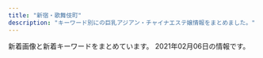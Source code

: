```yaml
---
title: "新宿・歌舞伎町"
description: "キーワード別にの巨乳アジアン・チャイナエステ嬢情報をまとめました。"
---
```


新着画像と新着キーワードをまとめています。
2021年02月06日の情報です。

<DmmAffiliateIns />
<KeywordTable
  shops={
    [
    {
        "keywords": {
            "85": 3,
            "98": 2,
            "96": 1,
            "E": 2,
            "90": 2,
            "92": 1,
            "84": 1,
            "D": 10,
            "89": 2,
            "F": 1,
            "C": 1,
            "94": 1,
            "88": 3,
            "86": 5
        },
        "url": "http://pure-resort.tyo.cm/",
        "img_links": [
            "http://pure-resort.tyo.cm/images/s_Staff.png",
            "http://pure-resort.tyo.cm/images/s_Access.png",
            "http://pure-resort.tyo.cm/photos/sites/79/2019/08/2019082910403098.jpg",
            "http://pure-resort.tyo.cm/photos/sites/79/2019/11/2019110401242820.jpg",
            "http://pure-resort.tyo.cm/photos/sites/79/2018/12/2018120620533769.jpg",
            "http://pure-resort.tyo.cm/photos/sites/79/2018/12/2018120620510142.jpg",
            "http://pure-resort.tyo.cm/photos/sites/79/2019/03/2019032513361053.jpg",
            "http://pure-resort.tyo.cm/photos/sites/79/2019/02/2019021613471797.jpg",
            "http://pure-resort.tyo.cm/images/news_bj3.png",
            "http://pure-resort.tyo.cm/images/pure.png",
            "http://pure-resort.tyo.cm/images/s_pick.png",
            "http://pure-resort.tyo.cm/photos/sites/79/2019/05/2019052114301665.jpg",
            "http://pure-resort.tyo.cm/images/s_movie.png",
            "http://pure-resort.tyo.cm/photos/sites/79/2019/04/201904111031010.jpg",
            "http://pure-resort.tyo.cm/images/info_bj1.png",
            "http://pure-resort.tyo.cm/images/s_info.png",
            "http://pure-resort.tyo.cm/images/s_twitter.png",
            "http://pure-resort.tyo.cm/photos/sites/79/2020/01/2020012408381891.jpg",
            "http://pure-resort.tyo.cm/images/s_face.png",
            "http://pure-resort.tyo.cm/images/line1.png",
            "http://pure-resort.tyo.cm/photos/sites/79/2019/10/2019100810264682.jpg",
            "http://pure-resort.tyo.cm/images/s_Recruit.png",
            "http://pure-resort.tyo.cm/photos/sites/79/2020/02/2020020804143839.jpg",
            "http://pure-resort.tyo.cm/images/news_bj1.png",
            "http://pure-resort.tyo.cm/images/movie.jpg",
            "http://pure-resort.tyo.cm/images/s_Room.png",
            "http://pure-resort.tyo.cm/photos/sites/79/2019/06/2019061515583771.jpg",
            "http://pure-resort.tyo.cm/images/s_news.png",
            "http://pure-resort.tyo.cm/images/mobile.png",
            "http://pure-resort.tyo.cm/images/top.png",
            "http://pure-resort.tyo.cm/photos/sites/79/2018/12/2018120620512437.jpg",
            "http://pure-resort.tyo.cm/photos/sites/79/2018/12/2018120620515823.jpg",
            "http://pure-resort.tyo.cm/photos/sites/79/2019/03/2019032513361063.jpg",
            "http://pure-resort.tyo.cm/images/info_bj3.png",
            "http://pure-resort.tyo.cm/photos/sites/79/2020/01/2020013001414859.jpg",
            "http://pure-resort.tyo.cm/photos/sites/79/2019/06/2019060310424416.jpg",
            "http://pure-resort.tyo.cm/photos/sites/79/2019/02/2019021613425634.png",
            "http://pure-resort.tyo.cm/photos/sites/79/2019/01/2019011014121443.jpg",
            "http://pure-resort.tyo.cm/photos/sites/79/2019/03/2019032513361044.jpg",
            "http://pure-resort.tyo.cm/photos/sites/79/2019/03/201903251336102.jpg",
            "http://pure-resort.tyo.cm/images/line.png"
        ],
        "name": "\u30d4\u30e5\u30a2\u30ea\u30be\u30fc\u30c8II",
        "station": "JR\u65b0\u5bbf\u99c5\u6771\u53e3"
    },
    {
        "station": "JR\u65b0\u5bbf\u99c5\u897f\u53e3",
        "img_links": [
            "http://fairy-girl.work/images/8.jpg",
            "http://fairy-girl.work/images/sys1.jpg",
            "http://fairy-girl.work/img/mari1.jpg",
            "http://fairy-girl.work/images/3.jpg",
            "http://fairy-girl.work/staff/misa.jpg",
            "http://fairy-girl.work/staff/mari.jpg",
            "http://fairy-girl.work/images/11.jpg",
            "http://fairy-girl.work/images/staff_t.jpg",
            "http://fairy-girl.work/images/12.jpg",
            "http://fairy-girl.work/img/hitomi1.jpg",
            "http://fairy-girl.work/images/interior_t.jpg",
            "http://fairy-girl.work/images/2.jpg",
            "http://fairy-girl.work/staff/eri.jpg",
            "http://fairy-girl.work/images/int2.jpg",
            "http://fairy-girl.work/images/7.jpg",
            "http://fairy-girl.work/staff/rina.jpg",
            "http://fairy-girl.work/img/rara1.jpg",
            "http://fairy-girl.work/images/sys2.jpg",
            "http://fairy-girl.work/images/tr.jpg",
            "http://fairy-girl.work/images/6.jpg",
            "http://fairy-girl.work/img/kiki2.jpg",
            "http://fairy-girl.work/images/ac2.jpg",
            "http://fairy-girl.work/staff/yuki.jpg",
            "http://fairy-girl.work/images/ac1.jpg",
            "http://fairy-girl.work/images/5.jpg",
            "http://fairy-girl.work/img/misa1.jpg",
            "http://fairy-girl.work/images/line.png",
            "http://fairy-girl.work/images/10.jpg",
            "http://fairy-girl.work/staff/yuyu.jpg",
            "http://fairy-girl.work/staff/rika.jpg",
            "http://fairy-girl.work/staff/rara.jpg",
            "http://fairy-girl.work/img/yuyu1.jpg",
            "http://fairy-girl.work/img/kiki1.jpg",
            "http://fairy-girl.work/images/1.jpg",
            "http://fairy-girl.work/images/int1.jpg",
            "http://fairy-girl.work/images/mobile.jpg",
            "http://fairy-girl.work/staff/hitomi.jpg",
            "http://fairy-girl.work/img/eri1.jpg",
            "http://fairy-girl.work/staff/kiki.jpg",
            "http://fairy-girl.work/staff/kana.jpg",
            "http://fairy-girl.work/img/yuki1.jpg",
            "http://fairy-girl.work/img/kana1.jpg",
            "http://fairy-girl.work/img/rika1.jpg",
            "http://fairy-girl.work/images/9.jpg",
            "http://fairy-girl.work/img/rina1.jpg",
            "http://fairy-girl.work/images/news.jpg",
            "http://fairy-girl.work/images/bana0404_4.png",
            "http://fairy-girl.work/img/eri2.jpg"
        ],
        "name": "Fairy Girl",
        "keywords": {},
        "url": "http://fairy-girl.work/"
    },
    {
        "station": "\u65b0\u5bbf\u4e09\u4e01\u76ee\u99c5E1\u51fa\u53e3",
        "name": "\u697d\u697d-\u30e9\u30af\u30e9\u30af-",
        "keywords": {
            "87": 8,
            "C": 8,
            "E": 8,
            "86": 4,
            "85": 4
        },
        "img_links": [
            "http://sakura-relax.net/images/kan.jpg",
            "http://sakura-relax.net/images/cg04.jpg",
            "http://sakura-relax.net/images/top-img02.png",
            "http://sakura-relax.net/images/cg03.jpg",
            "http://sakura-relax.net/images/cg06.jpg",
            "http://sakura-relax.net/images/qrc.png",
            "http://sakura-relax.net/images/top-img01.png",
            "http://sakura-relax.net/images/tel.png",
            "http://sakura-relax.net/link/menlog.jpg",
            "http://sakura-relax.net/images/cg07.jpg"
        ],
        "url": "http://sakura-relax.net/"
    },
    {
        "name": "\u6c17\u697d",
        "img_links": [
            "http://yurali.oks.bz/images/s1.jpg",
            "http://yurali.oks.bz/images/s4.jpg",
            "http://yurali.oks.bz/photos/sites/48/2020/06/2020063002493351.jpg",
            "http://yurali.oks.bz/images/s2.jpg",
            "http://yurali.oks.bz/images/acc3.jpg",
            "http://yurali.oks.bz/photos/sites/48/2020/09/2020090809341126.jpg",
            "http://yurali.oks.bz/images/top.jpg",
            "http://yurali.oks.bz/images/s_new.png",
            "http://yurali.oks.bz/photos/sites/48/2020/09/202009080934129.jpg",
            "http://yurali.oks.bz/images/room2.jpg",
            "http://yurali.oks.bz/photos/sites/48/2020/09/2020090809341067.jpg",
            "http://yurali.oks.bz/images/acc2.jpg",
            "http://yurali.oks.bz/photos/sites/48/2020/09/2020090809341490.jpg",
            "http://yurali.oks.bz/images/kanban.jpg",
            "http://yurali.oks.bz/images/content.jpg",
            "http://yurali.oks.bz/images/room1.jpg",
            "http://yurali.oks.bz/images/room4.jpg",
            "http://yurali.oks.bz/images/right.jpg",
            "http://yurali.oks.bz/images/acc4.jpg",
            "http://yurali.oks.bz/images/room3.jpg",
            "http://yurali.oks.bz/images/acc1.jpg",
            "http://yurali.oks.bz/images/mobile.jpg",
            "http://yurali.oks.bz/images/line.jpg",
            "http://yurali.oks.bz/images/s3.jpg",
            "http://yurali.oks.bz/photos/sites/48/2020/09/2020090809340917.jpg"
        ],
        "keywords": {
            "E": 14,
            "D": 28,
            "85": 14,
            "86": 14,
            "87": 14
        },
        "station": "JR\u65b0\u5bbf\u99c5\u897f\u53e3",
        "url": "http://yurali.oks.bz/"
    },
    {
        "keywords": {
            "\u5de8\u4e73": 36,
            "E": 183,
            "84": 275,
            "86": 275,
            "85": 275,
            "\u4e73": 36,
            "87": 128,
            "C": 385
        },
        "station": "JR\u65b0\u5bbf\u99c5\u6771\u53e3\u30fb\u6b4c\u821e\u4f0e\u753a",
        "name": "\u30aa\u30fc\u30ed\u30e9",
        "img_links": [
            "https://aurora.iest.info/photos/sites/13/2020/12/2020122614271778.jpeg",
            "https://aurora.iest.info/photos/sites/13/2020/11/2020110420084826.jpeg",
            "https://aurora.iest.info/photos/sites/13/2020/10/2020102421582718.jpeg",
            "https://aurora.iest.info/photos/sites/13/2021/01/2021011420031078.jpeg",
            "https://aurora.iest.info/photos/sites/13/2020/09/2020090701592721.jpeg",
            "https://aurora.iest.info/photos/sites/13/2021/01/2021011317502475.jpeg",
            "https://aurora.iest.info/images/room2.jpg",
            "https://aurora.iest.info/photos/sites/13/2020/10/2020100900362277.jpeg",
            "https://aurora.iest.info/photos/sites/13/2020/12/2020122916203593.jpeg",
            "https://aurora.iest.info/images/info_sp.png",
            "https://aurora.iest.info/photos/sites/13/2021/01/2021011317231918.jpeg",
            "https://aurora.iest.info/images/room4.jpg",
            "https://aurora.iest.info/photos/sites/13/2020/12/2020122614542669.jpeg",
            "https://aurora.iest.info/photos/sites/13/2021/02/2021020517033067.jpeg",
            "https://aurora.iest.info/photos/sites/13/2020/12/2020122614062046.jpeg",
            "https://aurora.iest.info/photos/sites/13/2021/01/2021011516351593.jpeg",
            "https://aurora.iest.info/images/room1.jpg",
            "https://aurora.iest.info/images/head_tel.png",
            "https://aurora.iest.info/images/room3.jpg",
            "https://aurora.iest.info/photos/sites/13/2020/11/2020111207401521.jpeg",
            "https://aurora.iest.info/images/side_mobile.jpg",
            "https://aurora.iest.info/photos/sites/13/2021/01/2021011713121341.jpeg",
            "https://aurora.iest.info/photos/sites/13/2021/01/202101031920028.jpeg",
            "https://aurora.iest.info/photos/sites/13/2021/01/202101311719059.jpeg",
            "https://aurora.iest.info/photos/sites/13/2020/10/2020101018384481.jpeg"
        ],
        "url": "https://aurora.iest.info/"
    },
    {
        "url": "http://hi-msg.com/koyuki/",
        "name": "KOYUKI",
        "station": "JR\u65b0\u5bbf\u99c5\u6771\u53e3",
        "img_links": [
            "http://hi-msg.com/koyuki/img/p-3-1.jpg",
            "http://hi-msg.com/koyuki/img/p-11.jpg",
            "http://hi-msg.com/koyuki/img/p-4.jpg",
            "http://hi-msg.com/koyuki/img/english-t3.png",
            "http://hi-msg.com/koyuki/img/p-2-1.jpg",
            "http://hi-msg.com/koyuki/img/p-3.jpg",
            "http://hi-msg.com/koyuki/img/p-8-1.jpg",
            "http://hi-msg.com/koyuki/img/tel.png",
            "http://hi-msg.com/koyuki/img/english-t6.png",
            "http://hi-msg.com/koyuki/img/p-2.jpg",
            "http://hi-msg.com/koyuki/img/p-7-1.jpg",
            "http://hi-msg.com/koyuki/img/newstback.png",
            "http://hi-msg.com/koyuki/img/botton.png",
            "http://hi-msg.com/koyuki/img/english-t1.png",
            "http://hi-msg.com/koyuki/img/p-4-1.jpg",
            "http://hi-msg.com/koyuki/img/tit.png",
            "http://hi-msg.com/koyuki/img/english-t2.png",
            "http://hi-msg.com/koyuki/img/head.png",
            "http://hi-msg.com/koyuki/img/card-english.png",
            "http://hi-msg.com/koyuki/img/card.png",
            "http://hi-msg.com/koyuki/img/p-7.jpg",
            "http://hi-msg.com/koyuki/img/p-9.jpg",
            "http://hi-msg.com/koyuki/img/kanban4s.jpg",
            "http://hi-msg.com/koyuki/img/t-1.png",
            "http://hi-msg.com/koyuki/img/english-t5.png",
            "http://hi-msg.com/koyuki/img/t-2.png",
            "http://hi-msg.com/koyuki/img/re.png",
            "http://hi-msg.com/koyuki/img/english-t4.png",
            "http://hi-msg.com/koyuki/img/p-8.jpg",
            "http://hi-msg.com/koyuki/img/p-6.jpg",
            "http://hi-msg.com/koyuki/img/t-3.png",
            "http://hi-msg.com/koyuki/img/p-1.jpg",
            "http://hi-msg.com/koyuki/img/p-5.jpg",
            "http://hi-msg.com/koyuki/img/p-10.jpg",
            "http://hi-msg.com/koyuki/img/p-6-1.jpg",
            "http://hi-msg.com/koyuki/img/p-0.jpg",
            "http://hi-msg.com/koyuki/img/kanban4.jpg"
        ],
        "keywords": {
            "C": 8
        }
    },
    {
        "station": "JR\u65b0\u5bbf\u99c5\u5357\u53e3",
        "img_links": [
            "http://aes-aroma.com/staff/koko/01.jpg",
            "http://aes-aroma.com/img/ttl_tnew.png",
            "http://aes-aroma.com/staff/nana/01.jpg",
            "http://aes-aroma.com/img/ttl_staff.png",
            "http://aes-aroma.com/img/ttl_mobile.png",
            "http://aes-aroma.com/staff/haru/01.jpg",
            "http://aes-aroma.com/staff/mimi/01.jpg",
            "http://aes-aroma.com/staff/ai/01.jpg",
            "http://aes-aroma.com/staff/yoko/01.jpg",
            "http://aes-aroma.com/staff/yoko/02.jpg",
            "http://aes-aroma.com/pic/head.png",
            "http://aes-aroma.com/img/ttl_rec.png",
            "http://aes-aroma.com/staff/miki/01.jpg",
            "http://aes-aroma.com/i/files/homeimg.jpg",
            "http://aes-aroma.com/staff/kaori/01.jpg",
            "http://aes-aroma.com/img/ttl_pickup.png"
        ],
        "name": "\u7652\u3057\u306e\u5bbf",
        "keywords": {
            "C": 17
        },
        "url": "http://aes-aroma.com/"
    },
    {
        "station": "\u65b0\u5bbf\u897f\u53e3\u99c5D5\u51fa\u53e3",
        "name": "RELAIR \uff5e\u30ea\u30ec\u30a2\uff5e",
        "img_links": [
            "http://in-esthe.com/relair/img/twitter.png",
            "http://in-esthe.com/relair/img/p-1-1.jpg",
            "http://in-esthe.com/relair/img/english-t4.png",
            "http://in-esthe.com/relair/img/re.png",
            "http://in-esthe.com/relair/img/p-2.jpg",
            "http://in-esthe.com/relair/img/english-t3.png",
            "http://in-esthe.com/relair/img/p-9.jpg",
            "http://in-esthe.com/relair/img/english-t6.png",
            "http://in-esthe.com/relair/img/newstback.png",
            "http://in-esthe.com/relair/img/english-t5.png",
            "http://in-esthe.com/relair/img/fla.png",
            "http://in-esthe.com/relair/img/p-1.jpg",
            "http://in-esthe.com/relair/img/p-0.jpg",
            "http://in-esthe.com/relair/img/p-8.jpg",
            "http://in-esthe.com/relair/img/english-t2.png",
            "http://in-esthe.com/relair/img/card-english.png",
            "http://in-esthe.com/relair/img/kanban4.jpg",
            "http://in-esthe.com/relair/img/t-1.png",
            "http://in-esthe.com/relair/img/t-3.png",
            "http://in-esthe.com/relair/img/p-7.jpg",
            "http://in-esthe.com/relair/img/botton.png",
            "http://in-esthe.com/relair/img/p-3.jpg",
            "http://in-esthe.com/relair/img/head.png",
            "http://in-esthe.com/relair/img/english-t1.png",
            "http://in-esthe.com/relair/img/t-2.png",
            "http://in-esthe.com/relair/img/s-1.jpg",
            "http://in-esthe.com/relair/img/fla1.png",
            "http://in-esthe.com/relair/img/tel.png",
            "http://in-esthe.com/relair/img/p-3-1.jpg",
            "http://in-esthe.com/relair/img/fla2.png"
        ],
        "url": "http://in-esthe.com/relair/",
        "keywords": {
            "C": 8
        }
    },
    {
        "name": "CLEAR-\u30af\u30ea\u30a2-",
        "img_links": [
            "http://clear-es.net/yamituki-n/uploads/images/mika03s.jpg",
            "http://clear-es.net/uploads/7553669390f1cc93427a4f6ad33b4668.jpg",
            "http://clear-es.net/images/index_12.jpg",
            "http://clear-es.net/images/index_19.jpg",
            "http://clear-es.net/yamituki-n/uploads/images/rena02.jpg",
            "http://clear-es.net/uploads/97eb17743f96fd7f0551aab0bedd5e6f.jpg",
            "http://clear-es.net/images/girls_03.jpg",
            "http://clear-es.net/images/index_15.jpg",
            "http://clear-es.net/images/index_21.jpg",
            "http://clear-es.net/images/gallery_11.jpg",
            "http://clear-es.net/uploads/09bdd5637edec4bfa3d47a7e9874640b.jpg",
            "http://clear-es.net/images/index_08.jpg",
            "http://clear-es.net/yamituki-n/uploads/images/yui01.jpg",
            "http://clear-es.net/uploads/f426bd85a8f6a9eac87e55b2d44c4bd5.jpg",
            "http://clear-es.net/images/index_17.jpg",
            "http://clear-es.net/images/index_26.jpg",
            "http://clear-es.net/images/index_24.jpg",
            "http://clear-es.net/images/index_09.jpg",
            "http://clear-es.net/uploads/a62d7f24a5b9a4fd5aeef678eb24ef4b.jpg",
            "http://clear-es.net/uploads/10299154955d10c3b815a5638a35a934.jpg",
            "http://clear-es.net/uploads/e1133a4ba0f8c81f9d272f5793bda380.jpg",
            "http://clear-es.net/images/index_28_01.jpg",
            "http://clear-es.net/uploads/cec0ed392fe00d8e3ff867c0625809e6.jpg",
            "http://clear-es.net/images/index_13.jpg",
            "http://clear-es.net/images/girls_11.jpg",
            "http://clear-es.net/uploads/c1f6d0346f5cb109ac62c21a58c7deff.jpg",
            "http://clear-es.net/images/index_23.jpg",
            "http://clear-es.net/yamituki-n/uploads/images/juri01s.jpg",
            "http://clear-es.net/images/index_07.jpg",
            "http://clear-es.net/images/index_10.jpg",
            "http://clear-es.net/images/index_06.jpg",
            "http://clear-es.net/images/koko_1.jpg",
            "http://clear-es.net/images/index_04.jpg",
            "http://clear-es.net/images/index_14.jpg",
            "http://clear-es.net/images/index_05.jpg",
            "http://clear-es.net/images/index_25.jpg",
            "http://clear-es.net/uploads/deba56537604611ac3b8da004b92d809.jpg",
            "http://clear-es.net/uploads/2aa97908694153fb149943f0b8445352.jpg",
            "http://clear-es.net/yamituki-n/uploads/images/rena01.jpg",
            "http://clear-es.net/yamituki-n/uploads/images/mmexport1576417470781.jpg",
            "http://clear-es.net/images/index_28.jpg",
            "http://clear-es.net/my_work/images/pic1.png",
            "http://clear-es.net/uploads/22c8968348a9acc2dfc9ab0aecb09c27.jpg",
            "http://clear-es.net/images/service_11.jpg",
            "http://clear-es.net/images/index_18.jpg",
            "http://clear-es.net/images/index_27.jpg",
            "http://clear-es.net/images/girls_13.jpg",
            "http://clear-es.net/images/index_03.jpg",
            "http://clear-es.net/images/index_20.jpg",
            "http://clear-es.net/images/index_11.jpg",
            "http://clear-es.net/images/index_01.jpg",
            "http://clear-es.net/images/index_02.jpg"
        ],
        "url": "http://clear-es.net/",
        "station": "\u897f\u6b66\u65b0\u5bbf\u99c5\u5317\u53e3",
        "keywords": {
            "E": 1,
            "F": 1,
            "90": 2,
            "86": 2,
            "D": 8,
            "C": 1,
            "88": 4,
            "87": 2,
            "89": 1
        }
    },
    {
        "img_links": [
            "http://sweety-est.tokyo/images/cg02.jpg",
            "http://sweety-est.tokyo/images/a3.jpg",
            "http://sweety-est.tokyo/images/a7.jpg",
            "http://sweety-est.tokyo/images/r1.jpg",
            "http://sweety-est.tokyo/images/cg01.jpg",
            "http://sweety-est.tokyo/images/cg06.jpg",
            "http://sweety-est.tokyo/images/cg08.jpg",
            "http://sweety-est.tokyo/images/tit-sub2.jpg",
            "http://sweety-est.tokyo/images/tit-sub5.jpg",
            "http://sweety-est.tokyo/images/b-online.png",
            "http://sweety-est.tokyo/images/r3.jpg",
            "http://sweety-est.tokyo/images/cg05.jpg",
            "http://sweety-est.tokyo/images/m1.jpg",
            "http://sweety-est.tokyo/images/cg03.jpg",
            "http://sweety-est.tokyo/images/m3.jpg",
            "http://sweety-est.tokyo/images/tit-sub1.jpg",
            "http://sweety-est.tokyo/link/menlog.jpg",
            "http://sweety-est.tokyo/images/a2.jpg",
            "http://sweety-est.tokyo/images/slider-img003.jpg",
            "http://sweety-est.tokyo/images/slider-img002.jpg",
            "http://sweety-est.tokyo/images/cg04.jpg",
            "http://sweety-est.tokyo/images/tit-sub4.jpg",
            "http://sweety-est.tokyo/images/kan1.jpg",
            "http://sweety-est.tokyo/images/b-tel.png",
            "http://sweety-est.tokyo/images/kan.jpg",
            "http://sweety-est.tokyo/images/tit-sub6.jpg",
            "http://sweety-est.tokyo/images/m4.jpg",
            "http://sweety-est.tokyo/images/a5.jpg",
            "http://sweety-est.tokyo/images/a6.jpg",
            "http://sweety-est.tokyo/images/r2.jpg",
            "http://sweety-est.tokyo/images/m2.jpg",
            "http://sweety-est.tokyo/images/a1.jpg",
            "http://sweety-est.tokyo/images/qr.jpg",
            "http://sweety-est.tokyo/images/sys.jpg",
            "http://sweety-est.tokyo/images/r4.jpg",
            "http://sweety-est.tokyo/images/r6.jpg",
            "http://sweety-est.tokyo/images/a4.jpg",
            "http://sweety-est.tokyo/images/a8.jpg",
            "http://sweety-est.tokyo/images/slider-img001.jpg",
            "http://sweety-est.tokyo/images/cg07.jpg",
            "http://sweety-est.tokyo/images/tit-sub3.jpg",
            "http://sweety-est.tokyo/images/r5.jpg"
        ],
        "keywords": {
            "E": 8,
            "D": 2,
            "86": 14,
            "87": 2
        },
        "url": "http://sweety-est.tokyo/",
        "name": "sweet-\u30b9\u30a6\u30a3\u30fc\u30c8-",
        "station": "JR\u65b0\u5bbf\u99c5\u897f\u53e3"
    },
    {
        "station": "JR\u65b0\u5bbf\u99c5\u6771\u53e3\u30fb\u6b4c\u821e\u4f0e\u753a",
        "url": "https://www.hagoromo.tokyo/",
        "keywords": {},
        "img_links": [
            "https://static.wixstatic.com/media/1f1430_d824a82ebc40424facf31978d80b293b~mv2.png",
            "https://static.wixstatic.com/media/1f1430_184f66b9eb914c26b47be78d54152284~mv2.jpg",
            "https://static.wixstatic.com/media/1f1430_f8b09777e1a6414b8cb281db6e6fd8e4~mv2.jpg",
            "https://static.wixstatic.com/media/1f1430_7ff5719c25b243d18c7fb6db890677f9~mv2.jpg",
            "https://static.wixstatic.com/media/1f1430_2511e8409a39492bab1eeffd58a5eb1f~mv2.jpg",
            "https://static.wixstatic.com/media/1f1430_4ef445c14af547ffb085a4c73252e22c~mv2.jpg",
            "https://static.wixstatic.com/media/1f1430_f4c9cbbcc36c44f1a8be8eb3138b0b46~mv2.jpg",
            "https://static.wixstatic.com/media/1f1430_e5113a1a86b8410db0438745823a2d2c~mv2.png",
            "https://static.wixstatic.com/media/1f1430_b6622178bf9c45a68912520b4b2de175~mv2.png",
            "https://static.wixstatic.com/media/1f1430_704c1cfac22b4288a4aaa588c496ab40~mv2.jpg",
            "https://static.wixstatic.com/media/1f1430_0ea86bd4429f44fa96f0a1277a1c2d6e~mv2.jpg",
            "https://static.wixstatic.com/media/1f1430_e11d2a49cf1a4130a10a3e09053a46fc~mv2.png",
            "https://static.wixstatic.com/media/1f1430_d26df1a13af049c9a7afeac5e58c5323~mv2.jpg",
            "https://static.wixstatic.com/media/1f1430_04f93cdec45f4c4e8d0fa69dc26b3e38~mv2.jpg",
            "https://static.wixstatic.com/media/1f1430_8e7ae52f03b14e31be6ff7b1038f2896~mv2.jpg",
            "https://static.wixstatic.com/media/1f1430_f16ba939f42f47d688a43ba736f9d100~mv2.jpg",
            "https://static.wixstatic.com/media/1f1430_d0a7ae614e0b423886aa6d1beca9a87a~mv2.jpg",
            "https://static.wixstatic.com/media/1f1430_27c850c6656448c68b705e2a69f8d3e0~mv2.png",
            "https://static.wixstatic.com/media/1f1430_890ca68d29e04e7a8c96e4198a653ed3~mv2.jpg",
            "https://static.wixstatic.com/media/1f1430_c572ee153c0c46e096e6301fe82e2f11~mv2.jpg",
            "https://static.wixstatic.com/media/1f1430_4b2c5243bdbe40858057386a16dce231~mv2.png",
            "https://static.wixstatic.com/media/1f1430_5b6db55133674387b978465361d1f5af~mv2.jpg",
            "https://static.wixstatic.com/media/1f1430_c48456140f404f1eb9a47dfd01d1d032~mv2.jpg"
        ],
        "name": "\u7fbd\u8863\uff5e\u306f\u3054\u308d\u3082\uff5e"
    },
    {
        "station": "\u897f\u6b66\u65b0\u5bbf\u99c5\u5317\u53e3",
        "url": "http://fairy.este88.com/",
        "name": "fairy\u30d5\u30a7\u30a2\u30ea\u30fc",
        "keywords": {},
        "img_links": [
            "http://fairy.este88.com/images/r01.jpg",
            "http://fairy.este88.com/images/r02.jpg",
            "http://fairy.este88.com/images/r04.jpg",
            "http://fairy.este88.com/gals/nnana1.jpg",
            "http://fairy.este88.com/img/mika1.jpg",
            "http://fairy.este88.com/images/mika1.jpg",
            "http://fairy.este88.com/gals/sayuri1.jpg",
            "http://fairy.este88.com/gals/koko1.jpg",
            "http://fairy.este88.com/img/kixyoko1.jpg",
            "http://fairy.este88.com/img/koyuki1.jpg",
            "http://fairy.este88.com/images/kixyoko1.jpg",
            "http://fairy.este88.com/img/momo1.jpg",
            "http://fairy.este88.com/images/koyuki1.jpg",
            "http://fairy.este88.com/img/kaori1.jpg",
            "http://fairy.este88.com/images/momo1.jpg",
            "http://fairy.este88.com/gals/risa1.jpg",
            "http://fairy.este88.com/images/kaori1.jpg",
            "http://fairy.este88.com/images/ph1.jpg"
        ]
    },
    {
        "name": "\u30c6\u30bb\u30e9-Tethera-",
        "url": "http://aroma-massage.red/",
        "keywords": {
            "E": 10,
            "D": 20
        },
        "station": "JR\u65b0\u5bbf\u99c5\u6771\u53e3",
        "img_links": [
            "http://aroma-massage.red/images/cg3.jpg",
            "http://aroma-massage.red/images/option.jpg",
            "http://aroma-massage.red/images/creditcard.jpg",
            "http://aroma-massage.red/images/sta6.jpg",
            "http://aroma-massage.red/images/tm.png",
            "http://aroma-massage.red/images/acb.jpg",
            "http://aroma-massage.red/images/sta4.jpg",
            "http://aroma-massage.red/images/cg1.jpg",
            "http://aroma-massage.red/images/cg4.jpg",
            "http://aroma-massage.red/images/sta1.jpg",
            "http://aroma-massage.red/images/nft.jpg",
            "http://aroma-massage.red/images/fbb.jpg",
            "http://aroma-massage.red/images/cg5.jpg",
            "http://aroma-massage.red/images/sta2.jpg",
            "http://aroma-massage.red/images/cg6.jpg",
            "http://aroma-massage.red/images/qr.jpg",
            "http://aroma-massage.red/images/card.jpg",
            "http://aroma-massage.red/images/stal.jpg",
            "http://aroma-massage.red/images/int.jpg",
            "http://aroma-massage.red/images/cg2.jpg",
            "http://aroma-massage.red/images/sta3.jpg",
            "http://aroma-massage.red/images/fbt.jpg",
            "http://aroma-massage.red/images/kan.jpg",
            "http://aroma-massage.red/images/sta5.jpg",
            "http://aroma-massage.red/images/sysl.jpg",
            "http://aroma-massage.red/images/toph.png"
        ]
    },
    {
        "url": "https://shinjuku-mensesthe.com/",
        "station": "JR\u65b0\u5bbf\u99c5\u6771\u53e3",
        "img_links": [
            "https://shinjuku-mensesthe.com/icon/twitter.png",
            "https://shinjuku-mensesthe.com/icon/yelp.png",
            "https://shinjuku-mensesthe.com/images/top1.jpg",
            "https://shinjuku-mensesthe.com/images/footer-r.png",
            "https://shinjuku-mensesthe.com/staff/shiori-s1.jpg",
            "https://shinjuku-mensesthe.com/massage/2020/08/16/riri-s1.jpg",
            "https://shinjuku-mensesthe.com/menu/info.png",
            "https://shinjuku-mensesthe.com/massage/2020/07/31/ai-s2.jpg",
            "https://scdn.line-apps.com/n/line_add_friends/btn/ja.png",
            "https://shinjuku-mensesthe.com/massage/2020/10/05/yuki-s1.jpg",
            "https://shinjuku-mensesthe.com/icon/facebook.png",
            "https://shinjuku-mensesthe.com/menu/home.png",
            "https://shinjuku-mensesthe.com/images/main-top.jpg",
            "https://shinjuku-mensesthe.com/button/staff.png",
            "https://shinjuku-mensesthe.com/menu/staff.png",
            "https://shinjuku-mensesthe.com/staff/arisa-l1.jpg",
            "https://shinjuku-mensesthe.com/room/room-l3.jpg",
            "https://shinjuku-mensesthe.com/images/flower.png",
            "https://shinjuku-mensesthe.com/staff/arisa-s1.jpg",
            "https://shinjuku-mensesthe.com/button/blog.png",
            "https://shinjuku-mensesthe.com/images/top2.jpg",
            "https://shinjuku-mensesthe.com/images/camp.png",
            "https://shinjuku-mensesthe.com/staff/kana-l1.jpg",
            "https://shinjuku-mensesthe.com/images/footer-l.png",
            "https://shinjuku-mensesthe.com/staff/kana-s1.jpg",
            "https://shinjuku-mensesthe.com/images/main-small.jpg",
            "https://shinjuku-mensesthe.com/images/qrcode.png",
            "https://shinjuku-mensesthe.com/massage/2020/07/31/covit19.jpg",
            "https://shinjuku-mensesthe.com/room/room-l2.jpg",
            "https://shinjuku-mensesthe.com/images/main-sp.jpg",
            "https://shinjuku-mensesthe.com/massage/2020/10/21/risa-s1.jpg",
            "https://shinjuku-mensesthe.com/menu/blog.png",
            "https://shinjuku-mensesthe.com/images/top3.jpg",
            "https://shinjuku-mensesthe.com/2019/12/15/sayuri-s2.jpg",
            "https://shinjuku-mensesthe.com/link/mens-esthe.png",
            "https://shinjuku-mensesthe.com/room/room-l4.jpg",
            "https://shinjuku-mensesthe.com/room/room-l1.jpg",
            "https://shinjuku-mensesthe.com/2020/01/23/miki-s1.jpg",
            "https://shinjuku-mensesthe.com/icon/line.png",
            "https://shinjuku-mensesthe.com/staff/yukari-l1.jpg",
            "https://shinjuku-mensesthe.com/massage/2020/09/14/hana-s1.jpg",
            "https://shinjuku-mensesthe.com/images/header3.png",
            "https://shinjuku-mensesthe.com/massage/2021/02/02/%E5%90%8D%E7%A7%B0%E6%9C%AA%E8%A8%AD%E5%AE%9A-2.jpg",
            "https://shinjuku-mensesthe.com/images/clear.png",
            "https://shinjuku-mensesthe.com/staff/yume-l1.jpg",
            "https://shinjuku-mensesthe.com/staff/yukari-s1.jpg",
            "https://shinjuku-mensesthe.com/2020/01/23/sakura-s1.jpg",
            "https://shinjuku-mensesthe.com/button/home.png",
            "https://shinjuku-mensesthe.com/staff/yume-s1.jpg"
        ],
        "keywords": {
            "F": 1
        },
        "name": "\u5915\u9727 \u3086\u3046\u304e\u308a"
    },
    {
        "img_links": [
            "https://inage-mensesthe.com/icon/twitter.png",
            "https://mens-esthe.xyz/staff/natsumi-top.jpg",
            "https://mens-esthe.xyz/staff/natsumi-s1.jpg",
            "https://mens-esthe.xyz/images/esthe2.jpg",
            "https://mens-esthe.xyz/staff/moe-l1.jpg",
            "https://inage-mensesthe.com/link/relaku_salon.jpg",
            "https://mens-esthe.xyz/footer/footer-tel.png",
            "https://mens-esthe.xyz/staff/nami-l1.jpg",
            "https://mens-esthe.xyz/staff/moe-top.jpg",
            "https://mens-esthe.xyz/room/room-l6.jpg",
            "https://mens-esthe.xyz/staff/nami-s1.jpg",
            "https://mens-esthe.xyz/staff/rina-s1.jpg",
            "https://mens-esthe.xyz/staff/miki-top.jpg",
            "https://inage-mensesthe.com/icon/facebook.png",
            "https://mens-esthe.xyz/staff/kana-top.jpg",
            "https://mens-esthe.xyz/footer/footer-line.png",
            "https://mens-esthe.xyz/images/clear.png",
            "https://mens-esthe.xyz/images/esthe1.jpg",
            "https://mens-esthe.xyz/room/room-l3.jpg",
            "https://mens-esthe.xyz/room/room-l5.jpg",
            "https://inage-mensesthe.com/icon/yelp.png",
            "https://mens-esthe.xyz/room/room-l8.jpg",
            "https://mens-esthe.xyz/images/esthe4.jpg",
            "https://inage-mensesthe.com/icon/line.png",
            "https://mens-esthe.xyz/staff/nami-top.jpg",
            "https://mens-esthe.xyz/images/main1.jpg",
            "https://mens-esthe.xyz/staff/rina-l1.jpg",
            "https://mens-esthe.xyz/footer/footer-staff.png",
            "https://mens-esthe.xyz/icon/line.png",
            "https://mens-esthe.xyz/staff/miki-l1.jpg",
            "https://mens-esthe.xyz/icon/yelp.png",
            "https://mens-esthe.xyz/staff/rina-top.jpg",
            "https://mens-esthe.xyz/room/room-l4.jpg",
            "https://mens-esthe.xyz/images/main-sp.jpg",
            "https://mens-esthe.xyz/images/qrcode.png",
            "https://mens-esthe.xyz/staff/moe-s1.jpg",
            "https://mens-esthe.xyz/icon/facebook.png",
            "https://mens-esthe.xyz/staff/kana-l1.jpg",
            "https://mens-esthe.xyz/images/header3.png",
            "https://mens-esthe.xyz/staff/miki-s1.jpg",
            "https://mens-esthe.xyz/staff/kana-s1.jpg",
            "https://mens-esthe.xyz/room/room-l7.jpg",
            "https://mens-esthe.xyz/room/room-l2.jpg",
            "https://mens-esthe.xyz/staff/natsumi-l1.jpg",
            "https://mens-esthe.xyz/room/room-l1.jpg",
            "https://mens-esthe.xyz/images/esthe3.jpg",
            "https://mens-esthe.xyz/icon/twitter.png"
        ],
        "station": "JR\u65b0\u5bbf\u99c5\u6771\u5357\u53e3",
        "name": "\u30b8\u30e5\u30ea\u30a2\u30f3",
        "url": "https://mens-esthe.xyz/",
        "keywords": {
            "85": 7,
            "D": 28,
            "88": 7,
            "86": 28
        }
    },
    {
        "url": "http://crystal-est.net/",
        "keywords": {
            "C": 1
        },
        "name": "\u30af\u30ea\u30b9\u30bf\u30eb",
        "station": "JR\u65b0\u5bbf\u99c5\u6771\u53e3",
        "img_links": [
            "http://ruby-es.com/uploads/rubyes/2017/02/img_info_02.png",
            "http://crystal-est.net/uploads/crystal/images/xing.png",
            "http://crystal-est.net/uploads/crystal/2017/03/subvisual_reserve.png",
            "http://ruby-es.com/uploads/rubyes/2017/02/img_info_06.png",
            "http://crystal-est.net/uploads/crystal/2020/12/img_6902.jpg",
            "http://crystal-est.net/uploads/crystal/2017/03/r2.jpg",
            "http://crystal-est.net/uploads/crystal/2017/04/leftmovie.png",
            "http://crystal-est.net/uploads/crystal/2017/03/icon_flower.png",
            "http://crystal-est.net/uploads/crystal/2018/07/wechatimg94.jpeg",
            "http://crystal-est.net/uploads/crystal/2017/03/bnr_side_052.png",
            "http://crystal-est.net/uploads/crystal/2017/03/r1.jpg",
            "http://crystal-est.net/uploads/crystal/2018/07/wechatimg125.jpeg",
            "http://crystal-est.net/uploads/crystal/2018/08/wechatimg49.jpeg",
            "http://ruby-es.com/uploads/rubyes/2017/02/img_info_01.png",
            "http://ruby-es.com/uploads/rubyes/2017/02/img_info_04.png",
            "http://crystal-est.net/uploads/crystal/2017/02/ameba.jpg",
            "http://crystal-est.net/uploads/crystal/2018/07/wechatimg26.jpeg",
            "http://crystal-est.net/uploads/crystal/2017/07/yuyu2.jpeg",
            "http://crystal-est.net/uploads/crystal/2017/03/treatment2.png",
            "http://crystal-est.net/uploads/crystal/2017/03/subvisual_magazine1.png",
            "http://crystal-est.net/uploads/crystal/2017/03/subvisual_info.png",
            "http://crystal-est.net/uploads/crystal/2017/03/bnr_side_032.png",
            "http://crystal-est.net/uploads/crystal/2017/03/subvisual_qa.png",
            "http://crystal-est.net/uploads/crystal/2017/03/subvisual_link.png",
            "http://crystal-est.net/uploads/crystal/2017/03/bnr_side_credit1.png",
            "http://crystal-est.net/uploads/crystal/2017/03/subvisual_enquete1.png",
            "http://crystal-est.net/uploads/crystal/2017/03/btn_top_01.png",
            "http://crystal-est.net/uploads/crystal/2017/03/r4.jpg",
            "http://crystal-est.net/uploads/crystal/2017/02/wifi.jpg",
            "http://crystal-est.net/uploads/crystal/2017/04/line2.png",
            "http://ruby-es.com/uploads/rubyes/2017/02/img_info_05.png",
            "http://crystal-est.net/uploads/crystal/images/p01.png",
            "http://crystal-est.net/uploads/crystal/2017/04/bnr_side_01.png",
            "http://ruby-es.com/uploads/rubyes/2017/02/img_info_03.png",
            "http://crystal-est.net/uploads/crystal/2018/08/wechatimg51.jpeg",
            "http://crystal-est.net/uploads/crystal/2018/05/mayu1.jpeg",
            "http://crystal-est.net/uploads/crystal/2018/07/wechatimg31.jpeg",
            "http://crystal-est.net/uploads/crystal/2017/03/ruby6.png",
            "http://crystal-est.net/uploads/crystal/2017/03/btn_top_02.png",
            "http://crystal-est.net/uploads/crystal/2020/11/tel.jpg",
            "http://crystal-est.net/uploads/crystal/images/no-photo.jpg",
            "http://crystal-est.net/uploads/crystal/2017/03/subvisual_contact.png",
            "http://crystal-est.net/uploads/crystal/2020/12/img_6830.jpg",
            "http://crystal-est.net/uploads/crystal/2017/04/web.png",
            "http://crystal-est.net/uploads/crystal/images/icon_flower.png",
            "http://crystal-est.net/uploads/crystal/2020/12/img_6907.jpeg",
            "http://crystal-est.net/uploads/crystal/2018/07/wechatimg30.jpeg",
            "http://crystal-est.net/uploads/crystal/2017/03/r3.jpg",
            "http://crystal-est.net/uploads/crystal/images/subvisual_staff.png",
            "http://crystal-est.net/uploads/crystal/2017/03/bnr_side_042.png",
            "http://crystal-est.net/uploads/crystal/2017/03/btn_top_03.png"
        ]
    },
    {
        "name": "\u4f73\u7e01 \uff5e\u304b\u3048\u3093\uff5e",
        "keywords": {
            "D": 3,
            "86": 2
        },
        "img_links": [
            "http://ciretva.xyz/picture/room3.jpg",
            "http://ciretva.xyz/uploads/201021/1-201021155T9631.jpg",
            "http://ciretva.xyz/uploads/201021/1-201021155T02L.jpg",
            "http://ciretva.xyz/uploads/201021/1-201021155925315.jpg",
            "http://ciretva.xyz/picture/s_staff.png",
            "http://ciretva.xyz/picture/room4.jpg",
            "http://ciretva.xyz/picture/top.jpg",
            "http://ciretva.xyz/uploads/201021/1-201021155Z4139.jpg",
            "http://ciretva.xyz/picture/face_bj1.png",
            "http://ciretva.xyz/picture/face.jpg",
            "http://ciretva.xyz/picture/room2.jpg",
            "http://ciretva.xyz/uploads/201021/1-201021155932238.jpg",
            "http://ciretva.xyz/picture/news.jpg",
            "http://ciretva.xyz/picture/pick.jpg",
            "http://ciretva.xyz/uploads/201021/1-201021155913C7.jpg",
            "http://ciretva.xyz/picture/room1.jpg"
        ],
        "station": "\u897f\u6b66\u65b0\u5bbf\u99c5\u5317\u53e3",
        "url": "http://ciretva.xyz/"
    },
    {
        "keywords": {
            "89": 70,
            "95": 35,
            "94": 60,
            "F": 108,
            "90": 77,
            "92": 22,
            "88": 26,
            "85": 40,
            "E": 169,
            "C": 53
        },
        "url": "https://gokujo.iest.info/",
        "name": "\u65b0\u5bbf\u6975\u4e0a\u30e1\u30f3\u30ba\u30a8\u30b9\u30c6",
        "img_links": [
            "https://gokujo.iest.info/photos/sites/3/2020/10/2020100614353293.jpg",
            "https://gokujo.iest.info/images/sp_tit_movie.jpg",
            "https://gokujo.iest.info/photos/sites/3/2020/10/2020100614353292.jpg",
            "https://gokujo.iest.info/photos/sites/3/2020/10/2020100614352799.jpg",
            "https://gokujo.iest.info/images/tit_staff02.jpg",
            "https://gokujo.iest.info/images/tit_pick.jpg",
            "https://gokujo.iest.info/images/room2_l.jpg",
            "https://gokujo.iest.info/images/nav_link05.png",
            "https://gokujo.iest.info/photos/sites/3/2020/10/2020100614353148.jpg",
            "https://gokujo.iest.info/images/nav_link03.png",
            "https://gokujo.iest.info/photos/sites/3/2020/10/2020100614352927.jpg",
            "https://gokujo.iest.info/images/navbar-top.jpg",
            "https://gokujo.iest.info/photos/sites/3/2020/10/2020100614353025.jpg",
            "https://gokujo.iest.info/images/tit_info.jpg",
            "https://gokujo.iest.info/photos/sites/3/2020/10/2020100614352894.jpg",
            "https://gokujo.iest.info/photos/sites/3/2020/10/202010061435254.jpg",
            "https://gokujo.iest.info/images/nav_link06.png",
            "https://gokujo.iest.info/images/tit_link.jpg",
            "https://gokujo.iest.info/images/sp_tit_staff.jpg",
            "https://gokujo.iest.info/images/nav_link02.png",
            "https://gokujo.iest.info/images/room3_l.jpg",
            "https://gokujo.iest.info/photos/sites/3/2020/10/2020100614353122.jpg",
            "https://gokujo.iest.info/images/nav_link08.png",
            "https://gokujo.iest.info/images/sp_end.png",
            "https://gokujo.iest.info/images/room1_l.jpg",
            "https://gokujo.iest.info/images/room4_l.jpg",
            "https://gokujo.iest.info/photos/sites/3/2020/10/202010061435276.jpg",
            "https://gokujo.iest.info/images/nav_link07.png",
            "https://gokujo.iest.info/images/sp_tit_pick.jpg",
            "https://gokujo.iest.info/images/top.png",
            "https://gokujo.iest.info/photos/sites/3/2020/10/2020100614352832.jpg",
            "https://gokujo.iest.info/images/sp_tit_staff02.jpg",
            "https://gokujo.iest.info/images/tit_staff.jpg",
            "https://gokujo.iest.info/photos/sites/3/2020/10/2020100614352629.jpg",
            "https://gokujo.iest.info/images/sp_tit_info.jpg",
            "https://gokujo.iest.info/photos/sites/3/2020/10/2020100614353044.jpg",
            "https://gokujo.iest.info/images/end.png",
            "https://gokujo.iest.info/photos/sites/3/2020/10/2020100614352922.jpg",
            "https://gokujo.iest.info/images/sp_tit_link.jpg",
            "https://gokujo.iest.info/images/sp_tit_twitter.jpg",
            "https://gokujo.iest.info/images/tit_face.jpg",
            "https://gokujo.iest.info/images/nav_link01.png",
            "https://gokujo.iest.info/images/side_mobile.jpg",
            "https://gokujo.iest.info/images/nav_link04.png"
        ],
        "station": "JR\u65b0\u5bbf\u99c5"
    }
]
}
/>
<DmmAffiliateScript />
